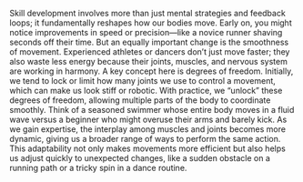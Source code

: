 Skill development involves more than just mental strategies and feedback loops; it fundamentally reshapes how our bodies move. Early on, you might notice improvements in speed or precision—like a novice runner shaving seconds off their time. But an equally important change is the smoothness of movement. Experienced athletes or dancers don’t just move faster; they also waste less energy because their joints, muscles, and nervous system are working in harmony.
A key concept here is degrees of freedom. Initially, we tend to lock or limit how many joints we use to control a movement, which can make us look stiff or robotic. With practice, we “unlock” these degrees of freedom, allowing multiple parts of the body to coordinate smoothly. Think of a seasoned swimmer whose entire body moves in a fluid wave versus a beginner who might overuse their arms and barely kick. As we gain expertise, the interplay among muscles and joints becomes more dynamic, giving us a broader range of ways to perform the same action. This adaptability not only makes movements more efficient but also helps us adjust quickly to unexpected changes, like a sudden obstacle on a running path or a tricky spin in a dance routine.
